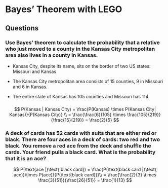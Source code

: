 # Bayes' Theorem with LEGO

## Questions

### Use Bayes' theorem to calculate the probability that a relative who just moved to a county in the Kansas City metropolitan area also lives in a county in Kansas.

-   Kansas City, despite its name, sits on the border of two US states: Missouri and Kansas

<!-- -->

-   The Kansas City metropolitan area consists of 15 counties, 9 in Missouri and 6 in Kansas.

-   The entire state of Kansas has 105 counties and Missouri has 114.

    ### 

$$
P(Kansas | Kansas City) = \frac{P(Kansas) \times P(Kansas City| Kansas)}{P(Kansas City)} \\
= \frac{\frac{6}{105} \times \frac{105}{219}}{\frac{15}{219}} = \frac{2}{5}
$$

### A deck of cards has 52 cards with suits that are either red or black. There are four aces in a deck of cards: two red and two black. You remove a red ace from the deck and shuffle the cards. Your friend pulls a black card. What is the probability that it is an ace?

$$
P(\text{ace |}\text{ black card}) = \frac{P(\text{black card |}\text{ ace)}\times P(ace)}{P(\text{black card})}\\
= \frac{\frac{2}{3} \times \frac{3}{51}}{\frac{26}{51}} = \frac{1}{13}
$$
